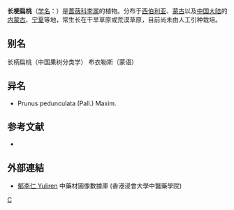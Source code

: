 {{Speciesbox 
| genus = Prunus
| species = pedunculata 
| authority = Pall.
| image = Bgisu P5200477 ss.jpg
}}
'''长梗扁桃'''（[[学名|学名]]：{{lang|la|''Prunus pedunculata''}}）是[[蔷薇科|蔷薇科]][[李属|李属]]的植物。分布于[[西伯利亚|西伯利亚]]、[[蒙古|蒙古]]以及[[中国大陆|中国大陆]]的[[内蒙古|内蒙古]]、[[宁夏|宁夏]]等地，常生长在干旱草原或荒漠草原，目前尚未由人工引种栽培。

== 别名 ==
长柄扁桃（中国果树分类学） 布衣勒斯（蒙语）

== 异名 ==
* Prunus pedunculata (Pall.) Maxim.

== 参考文献 ==
<div class="references-small">
* {{cite web| url =http://www.bioinfo.cn/db05/KmzwSpecies.php?action=view&id=18489| title =长梗扁桃| work =《中国高等植物数据库全库》| publisher =中国科学院微生物研究所| author =昆明植物研究所| accessdate =2009-02-25| deadurl =yes| archiveurl =https://web.archive.org/web/20160305083224/http://www.bioinfo.cn/db05/KmzwSpecies.php?action=view&id=18489| archivedate =2016-03-05}}
</div>

==外部連結==
* [http://libproject.hkbu.edu.hk/was40/detail?channelid=47953&searchword=pid=B00221 郁李仁 Yuliren] {{Wayback|url=http://libproject.hkbu.edu.hk/was40/detail?channelid=47953&searchword=pid=B00221 |date=20130927140304 }} 中藥材圖像數據庫 (香港浸會大學中醫藥學院)

{{Taxonbar}}

[[Category:李属|C]]